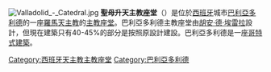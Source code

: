 [[File:Valladolid_-_Catedral.jpg|thumb]]
'''聖母升天主教座堂'''（{{lang-es|Catedral de Nuestra Señora de la Asunción de Valladolid}}）是位於[[西班牙|西班牙]]城市[[巴利亞多利德|巴利亞多利德]]的一座[[羅馬天主教|羅馬天主教]]的[[主教座堂|主教座堂]]。巴利亞多利德主教座堂由[[胡安·德·埃雷拉|胡安·德·埃雷拉]]設計，但現在建築只有40-45%的部分是按照原設計建設。巴利亞多利德是一座[[哥特式建築|哥特式建築]]。

[[Category:西班牙天主教主教座堂|Category:西班牙天主教主教座堂]]
[[Category:巴利亞多利德|Category:巴利亞多利德]]